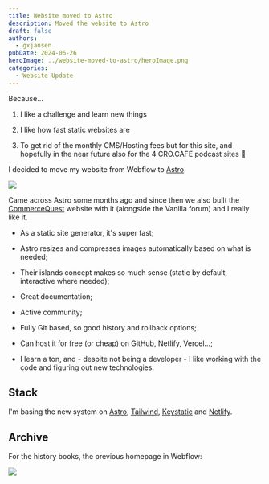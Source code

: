 ```yaml
---
title: Website moved to Astro
description: Moved the website to Astro
draft: false
authors:
  - gxjansen
pubDate: 2024-06-26
heroImage: ../website-moved-to-astro/heroImage.png
categories:
  - Website Update
---
```

Because...

1. I like a challenge and learn new things

2. I like how fast static websites are

3. To get rid of the monthly CMS/Hosting fees but for this site, and hopefully in the near future also for the 4 CRO.CAFE podcast sites 🤞

I decided to move my website from Webflow to [Astro](https://astro.build/).

![](../website-moved-to-astro/SCR-20240627-bsyb.png)

Came across Astro some months ago and since then we also built the [CommerceQuest](https://commercequest.space/) website with it (alongside the Vanilla forum) and I really like it.

* As a static site generator, it's super fast;

* Astro resizes and compresses images automatically based on what is needed;

* Their islands concept makes so much sense (static by default, interactive where needed);

* Great documentation;

* Active community;

* Fully Git based, so good history and rollback options;

* Can host it for free (or cheap) on GitHub, Netlify, Vercel...;

* I learn a ton, and - despite not being a developer - I like working with the code and figuring  out new technologies.

## Stack

I'm basing the new system on [Astro](https://astro.build/), [Tailwind](https://tailwindcss.com/), [Keystatic](https://keystatic.com/) and [Netlify](https://www.netlify.com/).

## Archive

For the history books, the previous homepage in Webflow:

![](../website-moved-to-astro/SCR-20240627-brai.png)
